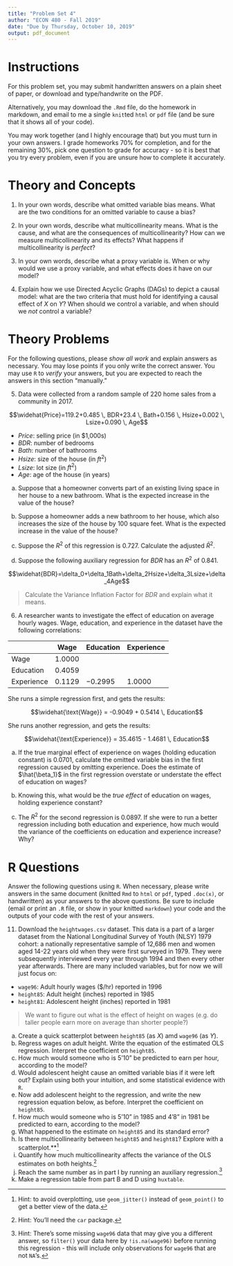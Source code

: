 ```yaml
---
title: "Problem Set 4"
author: "ECON 480 - Fall 2019"
date: "Due by Thursday, October 10, 2019"
output: pdf_document
---
```


<!--CLICK "KNIT" ABOVE TO RENDER TO HTML, PDF, OR WORD OUTPUT
In fact, try knitting right away and see what this produces!
-->

# Instructions

For this problem set, you may submit handwritten answers on a plain sheet of paper, or download and type/handwrite on the PDF.

Alternatively, you may download the `.Rmd` file, do the homework in markdown, and email to me a single `knit`ted `html` or `pdf` file (and be sure that it shows all of your code). 

You may work together (and I highly encourage that) but you must turn in your own answers. I grade homeworks 70% for completion, and for the remaining 30%, pick one question to grade for accuracy - so it is best that you try every problem, even if you are unsure how to complete it accurately.

# Theory and Concepts

1. In your own words, describe what omitted variable bias means. What are the two conditions for an omitted variable to cause a bias?

\vspace{3in}

2. In your own words, describe what multicollinearity means. What is the cause, and what are the consequences of multicollinearity? How can we measure multicollinearity and its effects? What happens if multicollinearity is *perfect*?

\clearpage

3. In your own words, describe what a proxy variable is. When or why would we use a proxy variable, and what effects does it have on our model?

\vspace{3in}

4. Explain how we use Directed Acyclic Graphs (DAGs) to depict a causal model: what are the two criteria that must hold for identifying a causal effect of $X$ on $Y$? When should we control a variable, and when should we *not* control a variable?

\clearpage

# Theory Problems

For the following questions, please *show all work* and explain answers as necessary. You may lose points if you only write the correct answer. You may use `R` to *verify* your answers, but you are expected to reach the answers in this section "manually."

5. Data were collected from a random sample of 220 home sales from a community in 2017.

$$\widehat{Price}=119.2+0.485 \, BDR+23.4 \, Bath+0.156 \, Hsize+0.002 \, Lsize+0.090 \, Age$$

- $Price$: selling price (in \$1,000s)
- $BDR$: number of bedrooms
- $Bath$: number of bathrooms
- $Hsize$: size of the house (in $ft^2$)
- $Lsize$: lot size (in $ft^2$)
- $Age$: age of the house (in years)


a. Suppose that a homeowner converts part of an existing living space in her house to a new bathroom. What is the expected increase in the value of the house?

\vspace{1.5in}

b. Suppose a homeowner adds a new bathroom to her house, which also increases the size of the house by 100 square feet. What is the expected increase in the value of the house?

\vspace{1.5in}

c. Suppose the $R^2$ of this regression is 0.727. Calculate the adjusted $\bar{R}^2$.

\clearpage

d. Suppose the following auxiliary regression for $BDR$ has an $R^2$ of 0.841.

$$\widehat{BDR}=\delta_0+\delta_1Bath+\delta_2Hsize+\delta_3Lsize+\delta_4Age$$

> Calculate the Variance Inflation Factor for $BDR$ and explain what it means.

\clearpage

6. A researcher wants to investigate the effect of education on average hourly wages. Wage, education, and experience in the dataset have the following correlations:

|    | Wage | Education | Experience |
|----|------|-----------|------------|
| Wage | 1.0000 |    |    |
| Education | 0.4059 |    |    |
| Experience | 0.1129 | $-0.2995$ | 1.0000 |

She runs a simple regression first, and gets the results:

$$\widehat{\text{Wage}} = -0.9049 +  0.5414 \, Education$$

She runs another regression, and gets the results:

$$\widehat{\text{Experience}} = 35.4615 - 1.4681 \, Education$$

a. If the true marginal effect of experience on wages (holding education constant) is 0.0701, calculate the omitted variable bias in the first regression caused by omitting experience. Does the estimate of $\hat{\beta_1}$ in the first regression overstate or understate the effect of education on wages?

\vspace{2in}

b. Knowing this, what would be the *true effect* of education on wages, holding experience constant?


\vspace{2in}

c. The $R^2$ for the second regression is 0.0897. If she were to run a better regression including both education and experience, how much would the variance of the coefficients on education and experience increase? Why?

\clearpage

# R Questions

Answer the following questions using `R`. When necessary, please write answers in the same document (knitted `Rmd` to `html` or `pdf`, typed `.doc(x)`, or handwritten) as your answers to the above questions. Be sure to include (email or print an `.R` file, or show in your knitted `markdown`) your code and the outputs of your code with the rest of your answers.

11. Download the `heightwages.csv` dataset. This data is a part of a larger dataset from the National Longitudinal Survey of Youth (NLSY) 1979 cohort: a nationally representative sample of 12,686 men and women aged 14-22 years old when they were first surveyed in 1979. They were subsequently interviewed every year through 1994 and then every other year afterwards. There are many included variables, but for now we will just focus on: 

- `wage96`: Adult hourly wages (\$/hr) reported in 1996
- `height85`: Adult height (inches) reported in 1985
- `height81`: Adolescent height (inches) reported in 1981

> We want to figure out what is the effect of height on wages (e.g. do taller people earn more on average than shorter people?)


a. Create a quick scatterplot between `height85` (as $X)$ amd `wage96` (as $Y)$.
b. Regress wages on adult height. Write the equation of the estimated OLS regression. Interpret the coefficient on `height85`.
c. How much would someone who is 5'10" be predicted to earn per hour, according to the model?
d. Would adolescent height cause an omitted variable bias if it were left out? Explain using both your intuition, and some statistical evidence with `R`.
e. Now add adolescent height to the regression, and write the new regression equation below, as before. Interpret the coefficient on `height85`.
f. How much would someone who is 5'10" in 1985 and 4'8" in 1981 be predicted to earn, according to the model?
g. What happened to the estimate on `height85` and its standard error?
h. Is there multicollinearity between `height85` and `height81`? Explore with a scatterplot.**^[Hint: to avoid overplotting, use `geom_jitter()` instead of `geom_point()` to get a better view of the data.]
i. Quantify how much multicollinearity affects the variance of the OLS estimates on both heights.^[Hint: You'll need the `car` package.]
j. Reach the same number as in part I by running an auxiliary regression.^[Hint: There's some missing `wage96` data that may give you a different answer, so `filter()` your data here by `!is.na(wage96)` before running this regression - this will include only observations for `wage96` that are not `NA`'s.]
k. Make a regression table from part B and D using `huxtable`.